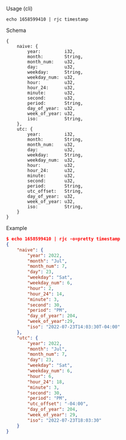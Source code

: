 Usage (cli)

```
echo 1658599410 | rjc timestamp
```

Schema

```
{
    naive: {
        year:         i32,
        month:        String,
        month_num:    u32,
        day:          u32,
        weekday:      String,
        weekday_num:  u32,
        hour:         u32,
        hour_24:      u32,
        minute:       u32,
        second:       u32,
        period:       String,
        day_of_year:  u32,
        week_of_year: u32,
        iso:          String,
    },
    utc: {
        year:         i32,
        month:        String,
        month_num:    u32,
        day:          u32,
        weekday:      String,
        weekday_num:  u32,
        hour:         u32,
        hour_24:      u32,
        minute:       u32,
        second:       u32,
        period:       String,
        utc_offset:   String,
        day_of_year:  u32,
        week_of_year: u32,
        iso:          String,
    }
}
```

Example

```json
$ echo 1658599410 | rjc -o=pretty timestamp
{
    "naive": {
        "year": 2022,
        "month": "Jul",
        "month_num": 7,
        "day": 23,
        "weekday": "Sat",
        "weekday_num": 6,
        "hour": 2,
        "hour_24": 14,
        "minute": 3,
        "second": 30,
        "period": "PM",
        "day_of_year": 204,
        "week_of_year":29,
        "iso": "2022-07-23T14:03:30T-04:00"
    },
    "utc": {
        "year": 2022,
        "month": "Jul",
        "month_num": 7,
        "day": 23,
        "weekday": "Sat",
        "weekday_num": 6,
        "hour": 6,
        "hour_24": 18,
        "minute": 3,
        "second": 30,
        "period": "PM",
        "utc_offset": "-04:00",
        "day_of_year": 204,
        "week_of_year": 29,
        "iso": "2022-07-23T18:03:30"
    }
}
```
